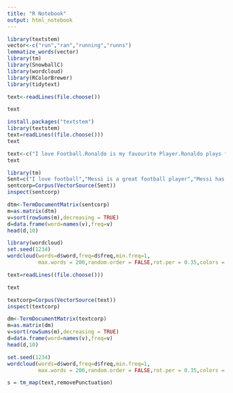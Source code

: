 ---
title: "R Notebook"
output: html_notebook
---

```{r}
library(textstem)
vector<-c("run","ran","running","runns")
lemmatize_words(vector)
library(tm)
library(SnowballC)
library(wordcloud)
library(RColorBrewer)
library(tidytext)
```

```{r}
text<-readLines(file.choose())
```

```{r}
text
```

```{r}
install.packages("textstem")
library(textstem)
text=readLines((file.choose()))
text

text<-c("I love Football.Ronaldo is my favourite Player.Ronaldo plays for Manchester United and for Portugal.Ronaldo is the best.Ronaldo spends money i=on many luxurious products.")
text
```

```{r}
library(tm)
Sent=c("I love football","Messi is a great football player","Messi has won seven Ball ")
sentcorp=Corpus(VectorSource(Sent))
inspect(sentcorp)
```

```{r}
dtm<-TermDocumentMatrix(sentcorp)
m=as.matrix(dtm)
v=sort(rowSums(m),decreasing = TRUE)
d=data.frame(word=names(v),freq=v)
head(d,10)
```

```{r}
library(wordcloud)
set.seed(1234)
wordcloud(words=d$word,freq=d$freq,min.freq=1,
          max.words = 200,random.order = FALSE,rot.per = 0.35,colors = brewer.pal(8,"Dark2"))
```

```{r}
text=readLines((file.choose()))
```

```{r}
text
 ```

```{r}
textcorp=Corpus(VectorSource(text))
inspect(textcorp)
```

```{r}
dm<-TermDocumentMatrix(textcorp)
m=as.matrix(dm)
v=sort(rowSums(m),decreasing = TRUE)
d=data.frame(word=names(v),freq=v)
head(d,10)
```

```{r}
set.seed(1234)
wordcloud(words=d$word,freq=d$freq,min.freq=1,
          max.words = 200,random.order = FALSE,rot.per = 0.35,colors = brewer.pal(8,"Dark2"))
```

```{r}
s = tm_map(text,removePunctuation)
```
